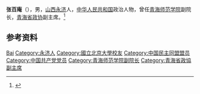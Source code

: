 '''张百庵'''（{{bd|1908年||1993年}}），男，[[山西|山西]][[永济|永济]]人，[[中华人民共和国|中华人民共和国]]政治人物，曾任[[青海师范学院|青海师范学院]]副院长，[[青海省政协|青海省政协]]副主席。<ref>{{Cite book|title=中华人民共和国职官志|author=何虎生, 李耀东, 向常福主编|publisher=中国社会出版社|year=2003|isbn=9787800883934|location=北京|pages=}}</ref>

== 参考资料 ==
{{reflist}}

{{中国人物小作品}}

{{Authority control}}
{{DEFAULTSORT:Zhang张}}
[[Category:张姓|Bai]]
[[Category:永济人|Category:永济人]]
[[Category:國立北京大學校友|Category:國立北京大學校友]]
[[Category:中国民主同盟盟员|Category:中国民主同盟盟员]]
[[Category:中国共产党党员|Category:中国共产党党员]]
[[Category:青海师范学院副院长|Category:青海师范学院副院长]]
[[Category:青海省政協副主席|Category:青海省政協副主席]]